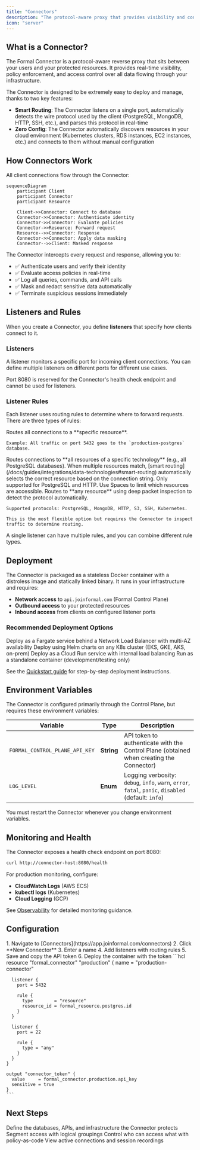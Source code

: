 ```yaml
---
title: "Connectors"
description: "The protocol-aware proxy that provides visibility and control over data access"
icon: "server"
---
```


## What is a Connector?

The Formal Connector is a protocol-aware reverse proxy that sits between your users and your protected resources. It provides real-time visibility, policy enforcement, and access control over all data flowing through your infrastructure.

The Connector is designed to be extremely easy to deploy and manage, thanks to two key features:

- **Smart Routing**: The Connector listens on a single port, automatically detects the wire protocol used by the client (PostgreSQL, MongoDB, HTTP, SSH, etc.), and parses this protocol in real-time
- **Zero Config**: The Connector automatically discovers resources in your cloud environment (Kubernetes clusters, RDS instances, EC2 instances, etc.) and connects to them without manual configuration

## How Connectors Work

All client connections flow through the Connector:

```mermaid
sequenceDiagram
    participant Client
    participant Connector
    participant Resource

    Client->>Connector: Connect to database
    Connector->>Connector: Authenticate identity
    Connector->>Connector: Evaluate policies
    Connector->>Resource: Forward request
    Resource-->>Connector: Response
    Connector->>Connector: Apply data masking
    Connector-->>Client: Masked response
```

The Connector intercepts every request and response, allowing you to:

- ✅ Authenticate users and verify their identity
- ✅ Evaluate access policies in real-time
- ✅ Log all queries, commands, and API calls
- ✅ Mask and redact sensitive data automatically
- ✅ Terminate suspicious sessions immediately

## Listeners and Rules

When you create a Connector, you define **listeners** that specify how clients connect to it.

### Listeners

A listener monitors a specific port for incoming client connections. You can define multiple listeners on different ports for different use cases.

<Note>
  Port 8080 is reserved for the Connector's health check endpoint and cannot be
  used for listeners.
</Note>

### Listener Rules

Each listener uses routing rules to determine where to forward requests. There are three types of rules:

<AccordionGroup>
  <Accordion title="Resource Rule" icon="database">
    Routes all connections to a **specific resource**.
    
    Example: All traffic on port 5432 goes to the `production-postgres` database.
  </Accordion>

<Accordion title="Technology Rule" icon="layer-group">
  Routes connections to **all resources of a specific technology** (e.g., all
  PostgreSQL databases). When multiple resources match, [smart
  routing](/docs/guides/integrations/data-technologies#smart-routing)
  automatically selects the correct resource based on the connection string.
  <Warning>
    Only supported for PostgreSQL and HTTP. Use Spaces to limit which resources
    are accessible.
  </Warning>
</Accordion>

  <Accordion title="Any Rule" icon="asterisk">
    Routes to **any resource** using deep packet inspection to detect the protocol automatically.
    
    Supported protocols: PostgreSQL, MongoDB, HTTP, S3, SSH, Kubernetes.
    
    This is the most flexible option but requires the Connector to inspect traffic to determine routing.
  </Accordion>
</AccordionGroup>

<Tip>
  A single listener can have multiple rules, and you can combine different rule
  types.
</Tip>

## Deployment

The Connector is packaged as a stateless Docker container with a distroless image and statically linked binary. It runs in your infrastructure and requires:

- **Network access** to `api.joinformal.com` (Formal Control Plane)
- **Outbound access** to your protected resources
- **Inbound access** from clients on configured listener ports

### Recommended Deployment Options

<CardGroup cols={2}>
  <Card title="AWS ECS Fargate" icon="aws">
    Deploy as a Fargate service behind a Network Load Balancer with multi-AZ
    availability
  </Card>
  <Card title="Kubernetes" icon="dharmachakra">
    Deploy using Helm charts on any K8s cluster (EKS, GKE, AKS, on-prem)
  </Card>
  <Card title="GCP Cloud Run" icon="google">
    Deploy as a Cloud Run service with internal load balancing
  </Card>
  <Card title="Docker" icon="docker">
    Run as a standalone container (development/testing only)
  </Card>
</CardGroup>

See the [Quickstart guide](/docs/guides/getting-started/quickstart) for step-by-step deployment instructions.

## Environment Variables

The Connector is configured primarily through the Control Plane, but requires these environment variables:

| Variable                       | Type       | Description                                                                                         |
| ------------------------------ | ---------- | --------------------------------------------------------------------------------------------------- |
| `FORMAL_CONTROL_PLANE_API_KEY` | **String** | API token to authenticate with the Control Plane (obtained when creating the Connector)             |
| `LOG_LEVEL`                    | **Enum**   | Logging verbosity: `debug`, `info`, `warn`, `error`, `fatal`, `panic`, `disabled` (default: `info`) |

<Warning>
  You must restart the Connector whenever you change environment variables.
</Warning>

## Monitoring and Health

The Connector exposes a health check endpoint on port 8080:

```bash
curl http://connector-host:8080/health
```

For production monitoring, configure:

- **CloudWatch Logs** (AWS ECS)
- **kubectl logs** (Kubernetes)
- **Cloud Logging** (GCP)

See [Observability](/docs/guides/observability/logs) for detailed monitoring guidance.

## Configuration

<Tabs>
  <Tab title="Web Console">
    1. Navigate to [Connectors](https://app.joinformal.com/connectors)
    2. Click **New Connector**
    3. Enter a name
    4. Add listeners with routing rules
    5. Save and copy the API token
    6. Deploy the container with the token
  </Tab>
  <Tab title="Terraform">
    ```hcl
    resource "formal_connector" "production" {
      name = "production-connector"
      
      listener {
        port = 5432
        
        rule {
          type        = "resource"
          resource_id = formal_resource.postgres.id
        }
      }
      
      listener {
        port = 22
        
        rule {
          type = "any"
        }
      }
    }
    
    output "connector_token" {
      value     = formal_connector.production.api_key
      sensitive = true
    }
    ```
  </Tab>
</Tabs>

## Next Steps

<CardGroup cols={2}>
  <Card
    title="Add Resources"
    icon="database"
    href="/docs/guides/core-concepts/resources"
  >
    Define the databases, APIs, and infrastructure the Connector protects
  </Card>
  <Card
    title="Configure Spaces"
    icon="layer-group"
    href="/docs/guides/core-concepts/spaces"
  >
    Segment access with logical groupings
  </Card>
  <Card
    title="Write Policies"
    icon="shield-check"
    href="/docs/guides/policies/policies"
  >
    Control who can access what with policy-as-code
  </Card>
  <Card
    title="Monitor Sessions"
    icon="signal-stream"
    href="/docs/guides/observability/sessions"
  >
    View active connections and session recordings
  </Card>
</CardGroup>
